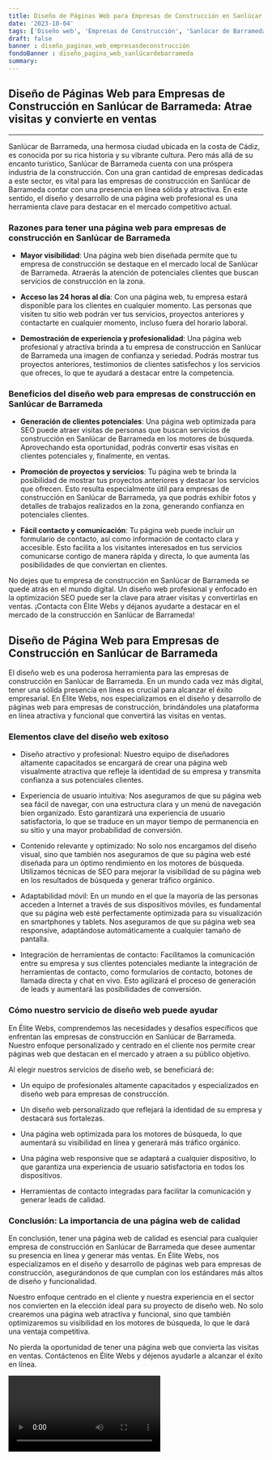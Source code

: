 ```yaml
---
title: Diseño de Páginas Web para Empresas de Construcción en Sanlúcar de Barrameda
date: '2023-10-04'
tags: ['Diseño web', 'Empresas de Construcción', 'Sanlúcar de Barrameda']
draft: false
banner : diseño_paginas_web_empresasdeconstrucción
fondoBanner : diseño_pagina_web_sanlúcardebarrameda
summary: 
---
```


## Diseño de Páginas Web para Empresas de Construcción en Sanlúcar de Barrameda: Atrae visitas y convierte en ventas

---

Sanlúcar de Barrameda, una hermosa ciudad ubicada en la costa de Cádiz, es conocida por su rica historia y su vibrante cultura. Pero más allá de su encanto turístico, Sanlúcar de Barrameda cuenta con una próspera industria de la construcción. Con una gran cantidad de empresas dedicadas a este sector, es vital para las empresas de construcción en Sanlúcar de Barrameda contar con una presencia en línea sólida y atractiva. En este sentido, el diseño y desarrollo de una página web profesional es una herramienta clave para destacar en el mercado competitivo actual.

### Razones para tener una página web para empresas de construcción en Sanlúcar de Barrameda

- **Mayor visibilidad**: Una página web bien diseñada permite que tu empresa de construcción se destaque en el mercado local de Sanlúcar de Barrameda. Atraerás la atención de potenciales clientes que buscan servicios de construcción en la zona.

- **Acceso las 24 horas al día**: Con una página web, tu empresa estará disponible para los clientes en cualquier momento. Las personas que visiten tu sitio web podrán ver tus servicios, proyectos anteriores y contactarte en cualquier momento, incluso fuera del horario laboral.

- **Demostración de experiencia y profesionalidad**: Una página web profesional y atractiva brinda a tu empresa de construcción en Sanlúcar de Barrameda una imagen de confianza y seriedad. Podrás mostrar tus proyectos anteriores, testimonios de clientes satisfechos y los servicios que ofreces, lo que te ayudará a destacar entre la competencia.

### Beneficios del diseño web para empresas de construcción en Sanlúcar de Barrameda

- **Generación de clientes potenciales**: Una página web optimizada para SEO puede atraer visitas de personas que buscan servicios de construcción en Sanlúcar de Barrameda en los motores de búsqueda. Aprovechando esta oportunidad, podrás convertir esas visitas en clientes potenciales y, finalmente, en ventas.

- **Promoción de proyectos y servicios**: Tu página web te brinda la posibilidad de mostrar tus proyectos anteriores y destacar los servicios que ofrecen. Esto resulta especialmente útil para empresas de construcción en Sanlúcar de Barrameda, ya que podrás exhibir fotos y detalles de trabajos realizados en la zona, generando confianza en potenciales clientes.

- **Fácil contacto y comunicación**: Tu página web puede incluir un formulario de contacto, así como información de contacto clara y accesible. Esto facilita a los visitantes interesados en tus servicios comunicarse contigo de manera rápida y directa, lo que aumenta las posibilidades de que conviertan en clientes.

No dejes que tu empresa de construcción en Sanlúcar de Barrameda se quede atrás en el mundo digital. Un diseño web profesional y enfocado en la optimización SEO puede ser la clave para atraer visitas y convertirlas en ventas. ¡Contacta con Élite Webs y déjanos ayudarte a destacar en el mercado de la construcción en Sanlúcar de Barrameda!

<GifSeo />

<Cta />

## Diseño de Página Web para Empresas de Construcción en Sanlúcar de Barrameda

El diseño web es una poderosa herramienta para las empresas de construcción en Sanlúcar de Barrameda. En un mundo cada vez más digital, tener una sólida presencia en línea es crucial para alcanzar el éxito empresarial. En Élite Webs, nos especializamos en el diseño y desarrollo de páginas web para empresas de construcción, brindándoles una plataforma en línea atractiva y funcional que convertirá las visitas en ventas.

### Elementos clave del diseño web exitoso

- Diseño atractivo y profesional: Nuestro equipo de diseñadores altamente capacitados se encargará de crear una página web visualmente atractiva que refleje la identidad de su empresa y transmita confianza a sus potenciales clientes.

- Experiencia de usuario intuitiva: Nos aseguramos de que su página web sea fácil de navegar, con una estructura clara y un menú de navegación bien organizado. Esto garantizará una experiencia de usuario satisfactoria, lo que se traduce en un mayor tiempo de permanencia en su sitio y una mayor probabilidad de conversión.

- Contenido relevante y optimizado: No solo nos encargamos del diseño visual, sino que también nos aseguramos de que su página web esté diseñada para un óptimo rendimiento en los motores de búsqueda. Utilizamos técnicas de SEO para mejorar la visibilidad de su página web en los resultados de búsqueda y generar tráfico orgánico.

- Adaptabilidad móvil: En un mundo en el que la mayoría de las personas acceden a Internet a través de sus dispositivos móviles, es fundamental que su página web esté perfectamente optimizada para su visualización en smartphones y tablets. Nos aseguramos de que su página web sea responsive, adaptándose automáticamente a cualquier tamaño de pantalla.

- Integración de herramientas de contacto: Facilitamos la comunicación entre su empresa y sus clientes potenciales mediante la integración de herramientas de contacto, como formularios de contacto, botones de llamada directa y chat en vivo. Esto agilizará el proceso de generación de leads y aumentará las posibilidades de conversión.

### Cómo nuestro servicio de diseño web puede ayudar

En Élite Webs, comprendemos las necesidades y desafíos específicos que enfrentan las empresas de construcción en Sanlúcar de Barrameda. Nuestro enfoque personalizado y centrado en el cliente nos permite crear páginas web que destacan en el mercado y atraen a su público objetivo.

Al elegir nuestros servicios de diseño web, se beneficiará de:

- Un equipo de profesionales altamente capacitados y especializados en diseño web para empresas de construcción.

- Un diseño web personalizado que reflejará la identidad de su empresa y destacará sus fortalezas.

- Una página web optimizada para los motores de búsqueda, lo que aumentará su visibilidad en línea y generará más tráfico orgánico.

- Una página web responsive que se adaptará a cualquier dispositivo, lo que garantiza una experiencia de usuario satisfactoria en todos los dispositivos.

- Herramientas de contacto integradas para facilitar la comunicación y generar leads de calidad.

### Conclusión: La importancia de una página web de calidad

En conclusión, tener una página web de calidad es esencial para cualquier empresa de construcción en Sanlúcar de Barrameda que desee aumentar su presencia en línea y generar más ventas. En Élite Webs, nos especializamos en el diseño y desarrollo de páginas web para empresas de construcción, asegurándonos de que cumplan con los estándares más altos de diseño y funcionalidad.

Nuestro enfoque centrado en el cliente y nuestra experiencia en el sector nos convierten en la elección ideal para su proyecto de diseño web. No solo crearemos una página web atractiva y funcional, sino que también optimizaremos su visibilidad en los motores de búsqueda, lo que le dará una ventaja competitiva.

No pierda la oportunidad de tener una página web que convierta las visitas en ventas. Contáctenos en Élite Webs y déjenos ayudarle a alcanzar el éxito en línea.

<Video />

<CtaBot job='Empresas de Construcción' city='Sanlúcar de Barrameda'/>

<Gmaps query='Sanlúcar de Barrameda+españa+maps' />